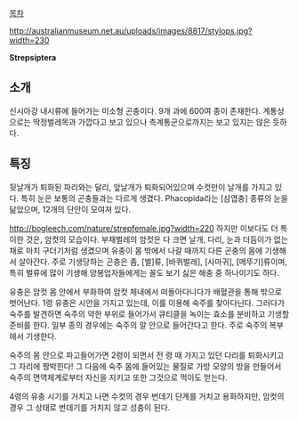 [[목차]]

http://australianmuseum.net.au/uploads/images/8817/stylops.jpg?width=230

'''Strepsiptera'''

== 소개 ==
신시아강 내시류에 들어가는 미소형 곤충이다. 9개 과에 600여 종이 존재한다. 계통상으로는 딱정벌레목과 가깝다고 보고 있으나 측계통군으로까지는 보고 있지는 않은 듯하다.

== 특징 ==
뒷날개가 퇴화된 파리와는 달리, 앞날개가 퇴화되어있으며 수컷만이 날개를 가지고 있다. 특히 눈은 보통의 곤충들과는 다르게 생겼다. Phacopida라는 [삼엽충] 종류의 눈을 닮았으며, 12개의 단안이 모여져 있다.

http://bogleech.com/nature/strepfemale.jpg?width=220
하지만 이보다도 더 특이한 것은, 암컷의 모습이다. 부채벌레의 암컷은 다 크면 날개, 다리, 눈과 더듬이가 없는 채로 마치 구더기처럼 생겼으며 유충이 몸 밖에서 나갈 때까지 다른 곤충의 몸에 기생해서 살아간다. 주로 기생당하는 곤충은 좀, [벌]류, [바퀴벌레], [사마귀], [메뚜기]류이며, 특히 벌류에 많이 기생해 양봉업자들에게는 꼴도 보기 싫은 해충 중 하나이기도 하다. 

유충은 암컷 몸 안에서 부화하여 암컷 체내에서 떠돌아다니다가 배혈관을 통해 밖으로 벗어난다. 1령 유충은 시안을 가지고 있는데, 이를 이용해 숙주를 찾아다닌다. 그러다가 숙주를 발견하면 숙주의 약한 부위로 들어가서 큐티클을 녹이는 효소를 분비하고 기생할 준비를 한다. 일부 종의 경우에는 숙주의 알 안으로 들어간다고 한다. 주로 숙주의 복부에서 기생한다.

숙주의 몸 안으로 파고들어가면 2령이 되면서 전 령 때 가지고 있던 다리를 퇴화시키고 그 자리에 짱박힌다! 그 다음에 숙주 몸에 들어있는 물질로 가방 모양의 방을 만들어서 숙주의 면역체계로부터 자신을 지키고 또한 그것으로 먹이도 얻는다. 

4령의 유충 시기를 거치고 나면 수컷의 경우 번데기 단계를 거치고 용화하지만, 암컷의 경우 그 상태로 번데기를 거치지 않고 성충이 된다. 
